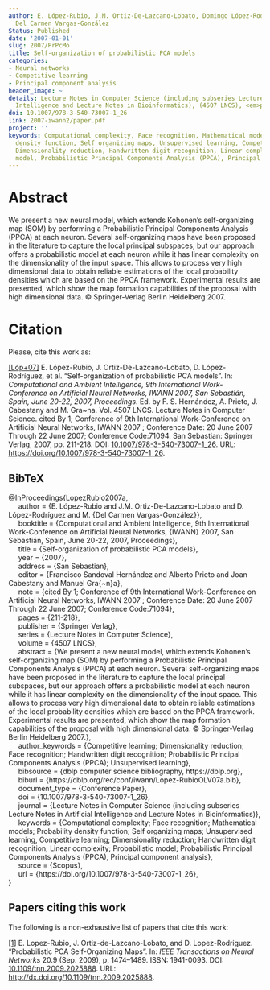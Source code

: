 ```yaml
---
author: E. López-Rubio, J.M. Ortiz-De-Lazcano-Lobato, Domingo López-Rodríguez, M.
  Del Carmen Vargas-González
Status: Published
date: '2007-01-01'
slug: 2007/PrPcMo
title: Self-organization of probabilistic PCA models
categories:
- Neural networks
- Competitive learning
- Principal component analysis
header_image: ~
details: Lecture Notes in Computer Science (including subseries Lecture Notes in Artificial
  Intelligence and Lecture Notes in Bioinformatics), (4507 LNCS), <em>pp. 211-218</em>
doi: 10.1007/978-3-540-73007-1_26
link: 2007-iwann2/paper.pdf
project: ''
keywords: Computational complexity, Face recognition, Mathematical models, Probability
  density function, Self organizing maps, Unsupervised learning, Competitive learning,
  Dimensionality reduction, Handwritten digit recognition, Linear complexity, Probabilistic
  model, Probabilistic Principal Components Analysis (PPCA), Principal component analysis
---
```



# Abstract


We present a new neural model, which extends Kohonen's self-organizing map (SOM) by performing a Probabilistic Principal Components Analysis (PPCA) at each neuron. Several self-organizing maps have been proposed in the literature to capture the local principal subspaces, but our approach offers a probabilistic model at each neuron while it has linear complexity on the dimensionality of the input space. This allows to process very high dimensional data to obtain reliable estimations of the local probability densities which are based on the PPCA framework. Experimental results are presented, which show the map formation capabilities of the proposal with high dimensional data. © Springer-Verlag Berlin Heidelberg 2007.












# Citation
Please, cite this work as:


<a name=bib-LopezRubio2007a></a>[[Lóp+07]](#cite-LopezRubio2007a) E. López-Rubio, J. Ortiz-De-Lazcano-Lobato, D. López-Rodríguez, et al. “Self-organization of probabilistic PCA models”. In: _Computational and Ambient Intelligence, 9th International Work-Conference on Artificial Neural Networks, IWANN 2007, San Sebastián, Spain, June 20-22, 2007, Proceedings_. Ed. by F. S. Hernández, A. Prieto, J. Cabestany and M. Gra~na. Vol. 4507 LNCS. Lecture Notes in Computer Science. cited By 1; Conference of 9th International Work-Conference on Artificial Neural Networks, IWANN 2007 ; Conference Date: 20 June 2007 Through 22 June 2007; Conference Code:71094. San Sebastian: Springer Verlag, 2007, pp. 211-218. DOI: [10.1007/978-3-540-73007-1_26](https://doi.org/10.1007%2F978-3-540-73007-1_26). URL: [https://doi.org/10.1007/978-3-540-73007-1_26](https://doi.org/10.1007/978-3-540-73007-1_26).

::: {.callout-note appearance="minimal" collapse=true}

## BibTeX

@InProceedings{LopezRubio2007a,<br>&nbsp;&nbsp;&nbsp;&nbsp;  author = {E. López-Rubio and J.M. Ortiz-De-Lazcano-Lobato and D. López-Rodríguez and M. {Del Carmen Vargas-González}},<br>&nbsp;&nbsp;&nbsp;&nbsp;  booktitle = {Computational and Ambient Intelligence, 9th International Work-Conference on Artificial Neural Networks, {IWANN} 2007, San Sebastián, Spain, June 20-22, 2007, Proceedings},<br>&nbsp;&nbsp;&nbsp;&nbsp;  title = {Self-organization of probabilistic PCA models},<br>&nbsp;&nbsp;&nbsp;&nbsp;  year = {2007},<br>&nbsp;&nbsp;&nbsp;&nbsp;  address = {San Sebastian},<br>&nbsp;&nbsp;&nbsp;&nbsp;  editor = {Francisco Sandoval Hernández and Alberto Prieto and Joan Cabestany and Manuel Gra{\~n}a},<br>&nbsp;&nbsp;&nbsp;&nbsp;  note = {cited By 1; Conference of 9th International Work-Conference on Artificial Neural Networks, IWANN 2007 ; Conference Date: 20 June 2007 Through 22 June 2007; Conference Code:71094},<br>&nbsp;&nbsp;&nbsp;&nbsp;  pages = {211-218},<br>&nbsp;&nbsp;&nbsp;&nbsp;  publisher = {Springer Verlag},<br>&nbsp;&nbsp;&nbsp;&nbsp;  series = {Lecture Notes in Computer Science},<br>&nbsp;&nbsp;&nbsp;&nbsp;  volume = {4507 LNCS},<br>&nbsp;&nbsp;&nbsp;&nbsp;  abstract = {We present a new neural model, which extends Kohonen's self-organizing map (SOM) by performing a Probabilistic Principal Components Analysis (PPCA) at each neuron. Several self-organizing maps have been proposed in the literature to capture the local principal subspaces, but our approach offers a probabilistic model at each neuron while it has linear complexity on the dimensionality of the input space. This allows to process very high dimensional data to obtain reliable estimations of the local probability densities which are based on the PPCA framework. Experimental results are presented, which show the map formation capabilities of the proposal with high dimensional data. © Springer-Verlag Berlin Heidelberg 2007.},<br>&nbsp;&nbsp;&nbsp;&nbsp;  author_keywords = {Competitive learning; Dimensionality reduction; Face recognition; Handwritten digit recognition; Probabilistic Principal Components Analysis (PPCA); Unsupervised learning},<br>&nbsp;&nbsp;&nbsp;&nbsp;  bibsource = {dblp computer science bibliography, https://dblp.org},<br>&nbsp;&nbsp;&nbsp;&nbsp;  biburl = {https://dblp.org/rec/conf/iwann/Lopez-RubioOLV07a.bib},<br>&nbsp;&nbsp;&nbsp;&nbsp;  document_type = {Conference Paper},<br>&nbsp;&nbsp;&nbsp;&nbsp;  doi = {10.1007/978-3-540-73007-1_26},<br>&nbsp;&nbsp;&nbsp;&nbsp;  journal = {Lecture Notes in Computer Science (including subseries Lecture Notes in Artificial Intelligence and Lecture Notes in Bioinformatics)},<br>&nbsp;&nbsp;&nbsp;&nbsp;  keywords = {Computational complexity; Face recognition; Mathematical models; Probability density function; Self organizing maps; Unsupervised learning, Competitive learning; Dimensionality reduction; Handwritten digit recognition; Linear complexity; Probabilistic model; Probabilistic Principal Components Analysis (PPCA), Principal component analysis},<br>&nbsp;&nbsp;&nbsp;&nbsp;  source = {Scopus},<br>&nbsp;&nbsp;&nbsp;&nbsp;  url = {https://doi.org/10.1007/978-3-540-73007-1_26},<br>}

:::






## Papers citing this work

The following is a non-exhaustive list of papers that cite this work:


<a name=bib-Lopez_Rubio_2009></a>[[1]](#cite-Lopez_Rubio_2009) E. Lopez-Rubio, J. Ortiz-de-Lazcano-Lobato, and D. Lopez-Rodriguez. “Probabilistic PCA Self-Organizing Maps”. In: _IEEE Transactions on Neural Networks_ 20.9 (Sep. 2009), p. 1474–1489. ISSN: 1941-0093. DOI: [10.1109/tnn.2009.2025888](https://doi.org/10.1109%2Ftnn.2009.2025888). URL: [http://dx.doi.org/10.1109/tnn.2009.2025888](http://dx.doi.org/10.1109/tnn.2009.2025888).


